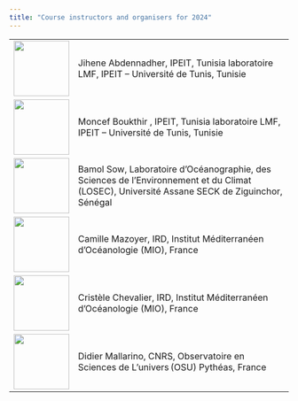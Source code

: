 ```yaml
---
title: "Course instructors and organisers for 2024"
---
```


<table>
  <tr>
    <td style="width: 100px;"><img src="images/organisateurs/abdennadher.jpg" width="100"></td>
    <td style="width: 700px;">Jihene Abdennadher, IPEIT, Tunisia laboratoire LMF, IPEIT – Université de Tunis, Tunisie</td>
  </tr>
    <tr>
    <td style="width: 100px;"><img src="images/organisateurs/moncef.jpg" width="100"></td>
    <td style="width: 700px;">Moncef Boukthir
    , IPEIT, Tunisia laboratoire LMF, IPEIT – Université de Tunis, Tunisie</td>
  </tr>
  <tr>
    <td><img src="images/organisateurs/sow.jpg" width="100"></td>
    <td>Bamol Sow, Laboratoire d'Océanographie, des Sciences de l'Environnement et du Climat (LOSEC), Université Assane SECK de Ziguinchor, Sénégal</td>
  </tr>
    <tr>
    <td><img src="images/organisateurs/mazoyer.jpg" width="100"></td>
    <td>Camille Mazoyer, IRD, Institut Méditerranéen d'Océanologie (MIO), France</td>
  </tr>
  <tr>
    <td><img src="images/organisateurs/chevalier.jpg" width="100"></td>
    <td>Cristèle Chevalier, IRD, Institut Méditerranéen d'Océanologie (MIO), France</td>
  </tr>
  <tr>
    <td><img src="images/organisateurs/mallarino.jpg" width="100"></td>
    <td>Didier Mallarino, CNRS, Observatoire en Sciences de L'univers (OSU) Pythéas, France </td>
  </tr>  
</table>